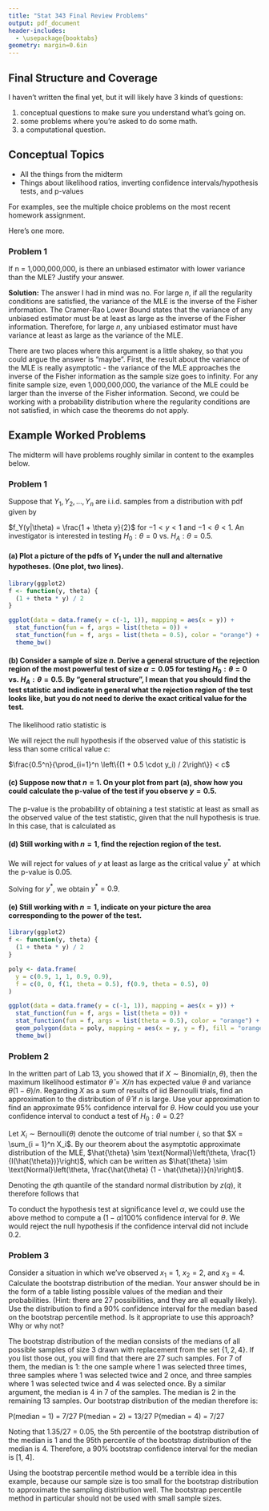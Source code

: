 ```yaml
---
title: "Stat 343 Final Review Problems"
output: pdf_document
header-includes:
  - \usepackage{booktabs}
geometry: margin=0.6in
---
```


\def\simiid{\stackrel{{\mbox{\text{\tiny i.i.d.}}}}{\sim}}

## Final Structure and Coverage

I haven't written the final yet, but it will likely have 3 kinds of questions:

1) conceptual questions to make sure you understand what's going on.
2) some problems where you're asked to do some math.
3) a computational question.

## Conceptual Topics

 * All the things from the midterm
 * Things about likelihood ratios, inverting confidence intervals/hypothesis tests, and p-values

For examples, see the multiple choice problems on the most recent homework assignment.

Here's one more.

### Problem 1

If n = 1,000,000,000, is there an unbiased estimator with lower variance than the MLE?  Justify your answer.

**Solution:** The answer I had in mind was no.  For large $n$, if all the regularity conditions are satisfied, the variance of the MLE is the inverse of the Fisher information.  The Cramer-Rao Lower Bound states that the variance of any unbiased estimator must be at least as large as the inverse of the Fisher information.  Therefore, for large $n$, any unbiased estimator must have variance at least as large as the variance of the MLE.

There are two places where this argument is a little shakey, so that you could argue the answer is "maybe".  First, the result about the variance of the MLE is really asymptotic - the variance of the MLE approaches the inverse of the Fisher information as the sample size goes to infinity.  For any finite sample size, even 1,000,000,000, the variance of the MLE could be larger than the inverse of the Fisher information.  Second, we could be working with a probability distribution where the regularity conditions are not satisfied, in which case the theorems do not apply.

\newpage

## Example Worked Problems

The midterm will have problems roughly similar in content to the examples below.

### Problem 1

Suppose that $Y_1, Y_2, \ldots, Y_n$ are i.i.d. samples from a distribution with pdf given by

$f_Y(y|\theta) = \frac{1 + \theta y}{2}$ for $-1 < y < 1$ and $-1 < \theta < 1$.  An investigator is interested in testing $H_0: \theta = 0$ vs. $H_A: \theta = 0.5$.

#### (a) Plot a picture of the pdfs of $Y_1$ under the null and alternative hypotheses.  (One plot, two lines).

```r
library(ggplot2)
f <- function(y, theta) {
  (1 + theta * y) / 2
}

ggplot(data = data.frame(y = c(-1, 1)), mapping = aes(x = y)) +
  stat_function(fun = f, args = list(theta = 0)) +
  stat_function(fun = f, args = list(theta = 0.5), color = "orange") +
  theme_bw()
```

#### (b) Consider a sample of size $n$. Derive a general structure of the rejection region of the most powerful test of size $\alpha = 0.05$ for testing $H_0: \theta = 0$ vs. $H_A: \theta = 0.5$. By "general structure", I mean that you should find the test statistic and indicate in general what the rejection region of the test looks like, but you do not need to derive the exact critical value for the test.

The likelihood ratio statistic is

\begin{align*}
W &= \frac{\mathcal{L}(0 | Y_1, \ldots, Y_n)}{\mathcal{L}(0.5 | Y_1, \ldots, Y_n)} \\
&= \frac{0.5^n}{\prod_{i=1}^n \left\{(1 + 0.5 \cdot Y_i) / 2\right\}}
\end{align*}

We will reject the null hypothesis if the observed value of this statistic is less than some critical value $c$:

$\frac{0.5^n}{\prod_{i=1}^n \left\{(1 + 0.5 \cdot y_i) / 2\right\}} < c$

#### (c) Suppose now that $n = 1$. On your plot from part (a), show how you could calculate the p-value of the test if you observe $y = 0.5$.

The p-value is the probability of obtaining a test statistic at least as small as the observed value of the test statistic, given that the null hypothesis is true.  In this case, that is calculated as

\begin{align*}
p-value &= P\left( \frac{0.5}{\left\{(1 + 0.5 \cdot Y) / 2\right\}} \leq \frac{0.5}{\left\{(1 + 0.5 \cdot 0.5) / 2\right\}} | \theta = 0 \right) \\
&= P\left( 1.25 \leq 1 + 0.5 Y | \theta = 0 \right) \\
&= P\left( Y \geq 0.5 | \theta = 0 \right) \\
&= \int_{0.5}^1 0.5 dy \\
&= 0.5(1 - 0.5) \\
&= 0.25
\end{align*}

#### (d) Still working with $n = 1$, find the rejection region of the test.

We will reject for values of $y$ at least as large as the critical value $y^*$ at which the p-value is 0.05.

\begin{align*}
0.05 &= P\left( Y \geq y^* | \theta = 0 \right) \\
&= \int_{y^*}^1 0.5 dy \\
&= 0.5(1 - y^*)
\end{align*}

Solving for $y^*$, we obtain $y^* = 0.9$.

#### (e) Still working with $n = 1$, indicate on your picture the area corresponding to the power of the test.

```r
library(ggplot2)
f <- function(y, theta) {
  (1 + theta * y) / 2
}

poly <- data.frame(
  y = c(0.9, 1, 1, 0.9, 0.9),
  f = c(0, 0, f(1, theta = 0.5), f(0.9, theta = 0.5), 0)
)

ggplot(data = data.frame(y = c(-1, 1)), mapping = aes(x = y)) +
  stat_function(fun = f, args = list(theta = 0)) +
  stat_function(fun = f, args = list(theta = 0.5), color = "orange") +
  geom_polygon(data = poly, mapping = aes(x = y, y = f), fill = "orange") +
  theme_bw()
```

### Problem 2

In the written part of Lab 13, you showed that if $X \sim \text{Binomial}(n, \theta)$, then the maximum likelihood estimator $\hat{\theta} = X/n$ has expected value $\theta$ and variance $\theta (1 - \theta)/n$.  Regarding $X$ as a sum of results of iid Bernoulli trials, find an approximation to the distribution of $\hat{\theta}$ if $n$ is large.  Use your approximation to find an approximate 95% confidence interval for $\theta$.  How could you use your confidence interval to conduct a test of $H_0: \theta = 0.2$?

Let $X_i \sim \text{Bernoulli}(\theta)$ denote the outcome of trial number $i$, so that $X = \sum_{i = 1}^n X_i$.  By our theorem about the asymptotic approximate distribution of the MLE, $\hat{\theta} \sim \text{Normal}\left(\theta, \frac{1}{I(\hat{\theta})}\right)$, which can be written as $\hat{\theta} \sim \text{Normal}\left(\theta, \frac{\hat{\theta} (1 - \hat{\theta})}{n}\right)$.

Denoting the $q$th quantile of the standard normal distribution by $z(q)$, it therefore follows that

\begin{alignat*}{3}
& && P\left(z(\alpha/2) \leq \frac{\hat{\theta} - \theta}{\sqrt{\frac{\hat{\theta} (1 - \hat{\theta})}{n}}} \leq z(1 - \alpha/2)\right) && \\
& \Rightarrow && P\left(z(\alpha/2) \sqrt{\frac{\hat{\theta} (1 - \hat{\theta})}{n}} \leq \hat{\theta} - \theta \leq z(1 - \alpha/2) \sqrt{\frac{\hat{\theta} (1 - \hat{\theta})}{n}} \right) && \\
& \Rightarrow && P\left( -\hat{\theta} + z(\alpha/2) \sqrt{\frac{\hat{\theta} (1 - \hat{\theta})}{n}} \leq - \theta \leq -\hat{\theta} + z(1 - \alpha/2) \sqrt{\frac{\hat{\theta} (1 - \hat{\theta})}{n}} \right) && \\
& \Rightarrow && P\left( -\hat{\theta} + z(\alpha/2) \sqrt{\frac{\hat{\theta} (1 - \hat{\theta})}{n}} \leq - \theta \leq -\hat{\theta} + z(1 - \alpha/2) \sqrt{\frac{\hat{\theta} (1 - \hat{\theta})}{n}} \right) && \\
& \Rightarrow && P\left( \hat{\theta} - z(\alpha/2) \sqrt{\frac{\hat{\theta} (1 - \hat{\theta})}{n}} \leq \theta \leq \hat{\theta} - z(1 - \alpha/2) \sqrt{\frac{\hat{\theta} (1 - \hat{\theta})}{n}} \right) && \\
\end{alignat*}

To conduct the hypothesis test at significance level $\alpha$, we could use the above method to compute a $(1 - \alpha)100$% confidence interval for $\theta$.  We would reject the null hypothesis if the confidence interval did not include $0.2$.

### Problem 3

Consider a situation in which we've observed $x_1 = 1$, $x_2 = 2$, and $x_3 = 4$.  Calculate the bootstrap distribution of the median.  Your answer should be in the form of a table listing possible values of the median and their probabilities.  (Hint: there are 27 possibilities, and they are all equally likely).  Use the distribution to find a 90% confidence interval for the median based on the bootstrap percentile method.  Is it appropriate to use this approach?  Why or why not?

The bootstrap distribution of the median consists of the medians of all possible samples of size 3 drawn with replacement from the set $\{1, 2, 4\}$.  If you list those out, you will find that there are 27 such samples.  For 7 of them, the median is 1: the one sample where 1 was selected three times, three samples where 1 was selected twice and 2 once, and three samples where 1 was selected twice and 4 was selected once.  By a similar argument, the median is 4 in 7 of the samples.  The median is 2 in the remaining 13 samples.  Our bootstrap distribution of the median therefore is:

P(median = 1) = 7/27
P(median = 2) = 13/27
P(median = 4) = 7/27

Noting that 1.35/27 = 0.05, the 5th percentile of the bootstrap distribution of the median is 1 and the 95th percentile of the bootstrap distribution of the median is 4.  Therefore, a 90% bootstrap confidence interval for the median is [1, 4].

Using the bootstrap percentile method would be a terrible idea in this example, because our sample size is too small for the bootstrap distribution to approximate the sampling distribution well.  The bootstrap percentile method in particular should not be used with small sample sizes.

